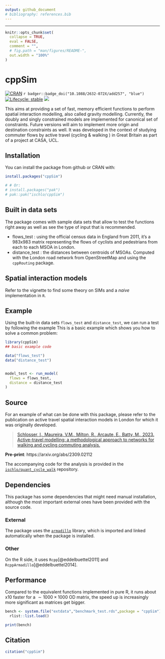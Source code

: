 ```yaml
---
output: github_document
# bibliography: references.bib
---
```


------------------------------------------------------------------------

<!-- README.md is generated from README.Rmd. Please edit that file -->

```r
knitr::opts_chunk$set(
  collapse = TRUE,
  eval = FALSE,
  comment = "",
  # fig.path = "man/figures/README-",
  out.width = "100%"
)
```

# cppSim

<!-- badges: start -->
<!-- [![DOI](https://zenodo.org/badge/DOI/10.5281/zenodo.14367756.svg)](https://doi.org/10.5281/zenodo.14367756) -->
[![CRAN](https://www.r-pkg.org/badges/version/cppSim)](https://CRAN.R-project.org/package=cppSim)
`r badger::badge_doi("10.1088/2632-072X/add257", "blue")`
[![Lifecycle: stable](https://img.shields.io/badge/lifecycle-stable-brightgreen.svg)](https://lifecycle.r-lib.org/articles/stages.html#stable) 
![](https://github.com/ischlo/cppSim/actions/workflows/check-standard.yaml/badge.svg) 
<!-- ![](https://github.com/ischlo/cppSim/actions/workflows/rhub.yaml/badge.svg) -->
<!-- [![arXiv](https://img.shields.io/badge/arXiv-1234.56789-b31b1b.svg?style=flat-square)](https://arxiv.org/abs/2309.02112) -->
<!-- ![](https://github.com/ischlo/cppSim/actions/workflows/test-coverage.yaml/badge.svg) -->

<!-- badges: end -->



This aims at providing a set of fast, memory efficient functions to perform spatial interaction modelling, also called gravity modelling. Currently, the doubly and singly constrained models are implemented for canonical set of constraints. Future versions will aim to implement more origin and destination constraints as well. It was developed in the context of studying commuter flows by active travel (cycling & walking ) in Great Britain as part of a project at CASA, UCL.

## Installation

You can install the package from github or CRAN with:

``` r
install.packages("cppSim")

# # Or: 
# install.packages("pak")
# pak::pak("ischlo/cppSim")
```

## Built in data sets

The package comes with sample data sets that allow to test the functions right away as well as see the type of input that is recommended.

-   flows_test : using the official census data in England from 2011, it's a 983x983 matrix representing the flows of cyclists and pedestrians from each to each MSOA in London.
-   distance_test : the distances between centroids of MSOAs. Computed with the London road network from OpenStreetMap and using the `cppRouting` package.

## Spatial interaction models

Refer to the vignette to find some theory on SIMs and a *naive* implementation in `R`. 

## Example

Using the built-in data sets `flows_test` and `distance_test`, we can run a test by following the example This is a basic example which shows you how to solve a common problem:

```r
library(cppSim)
## basic example code

data("flows_test")
data("distance_test")


model_test <- run_model(
  flows = flows_test,
  distance = distance_test
)

```

## Source

For an example of what can be done with this package, please refer to the publication on active travel spatial interaction models in London for which it was originally developed.

> [Schlosser, I., Maureira, V.M., Milton, R., Arcaute, E., Batty, M., 2023. Active-travel modelling: a methodological approach to networks for walking and cycling commuting analysis.](https://doi.org/10.1088/2632-072X/add257)

**Pre-print**: https://arxiv.org/abs/2309.02112

The accompanying code for the analysis is provided in the [`ischlo/quant_cycle_walk`](https://github.com/ischlo/quant_cycle_walk) repository.

## Dependencies

This package has some dependencies that might need manual installation, although the most important external ones have been provided with the source code. 

### External

The package uses the [`armadillo`](https://arma.sourceforge.net) library, which is imported and linked automatically when the package is installed.

### Other

On the R side, it uses `Rcpp`[@eddelbuettel2011] and `RcppArmadillo`[@eddelbuettel2014].

## Performance

Compared to the equivalent functions implemented in pure R, it runs about x10 faster for a $\sim 1000 \times 1000$ OD matrix, the speed up is increasingly more significant as matrices get bigger.

```r

bench <- system.file("extdata","benchmark_test.rds",package = "cppSim") |> 
  rlist::list.load()

print(bench)

```

## Citation 

```r

citation("cppSim")

```


<!-- ## References -->
